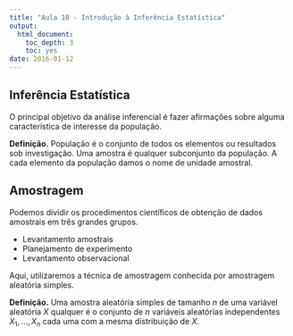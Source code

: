 ```yaml
---
title: "Aula 10 - Introdução à Inferência Estatística"
output:
  html_document:
    toc_depth: 3
    toc: yes
date: 2016-01-12
---
```


## Inferência Estatística

O principal objetivo da análise inferencial é fazer afirmações sobre alguma característica de interesse da população.

**Definição.** População é o conjunto de todos os elementos ou resultados sob investigação. Uma amostra é qualquer subconjunto da população. A cada elemento da população damos o nome de unidade amostral.

## Amostragem

Podemos dividir os procedimentos científicos de obtenção de dados amostrais em três grandes grupos.

- Levantamento amostrais
- Planejamento de experimento
- Levantamento observacional

Aqui, utilizaremos a técnica de amostragem conhecida por amostragem aleatória simples.

**Definição.** Uma amostra aleatória simples de tamanho $n$ de uma variável aleatória $X$ qualquer é o conjunto de $n$ variáveis aleatórias independentes $X_1, ..., X_n$ cada uma com a mesma distribuição de $X$.
